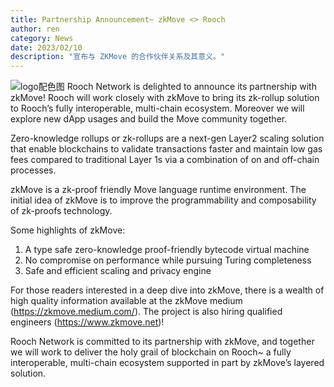 ```yaml
---
title: Partnership Announcement~ zkMove <> Rooch
author: ren
category: News
date: 2023/02/10
description: "宣布与 ZKMove 的合作伙伴关系及其意义。"
---
```



<PostHeader />

![logo配色图](https://user-images.githubusercontent.com/99104408/218180814-bc9e1a02-baee-42a4-bb46-46925f33f5bb.png)
Rooch Network is delighted to announce its partnership with zkMove! Rooch will work closely with zkMove to bring its zk-rollup solution to Rooch’s fully interoperable, multi-chain ecosystem. Moreover we will explore new dApp usages and build the Move community together.

Zero-knowledge rollups or zk-rollups are a next-gen Layer2 scaling solution that enable blockchains to validate transactions faster and maintain low gas fees compared to traditional Layer 1s via a combination of on and off-chain processes.

zkMove is a zk-proof friendly Move language runtime environment. The initial idea of zkMove is to improve the programmability and composability of zk-proofs technology.

Some highlights of zkMove:

1. A type safe zero-knowledge proof-friendly bytecode virtual machine
2. No compromise on performance while pursuing Turing completeness
3. Safe and efficient scaling and privacy engine

For those readers interested in a deep dive into zkMove, there is a wealth of high quality information available at the zkMove medium (https://zkmove.medium.com/). The project is also hiring qualified engineers (https://www.zkmove.net)!

Rooch Network is committed to its partnership with zkMove, and together we will work to deliver the holy grail of blockchain on Rooch~ a fully interoperable, multi-chain ecosystem supported in part by zkMove’s layered solution.
